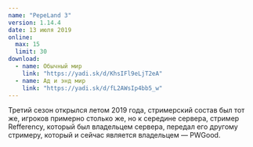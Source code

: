 ```yaml
---
name: "PepeLand 3"
version: 1.14.4
date: 13 июля 2019
online:
  max: 15
  limit: 30
download:
  - name: Обычный мир
    link: "https://yadi.sk/d/KhsIFl9eLjT2eA"
  - name: Ад и энд мир
    link: "https://yadi.sk/d/fL2AWsIp4bb5_w"
---
```


Третий сезон открылся летом 2019 года, стримерский состав был тот же, игроков примерно столько же, но к середине сервера, стример Refferency,
который был владельцем сервера, передал его другому стримеру, который и сейчас является владельцем — PWGood.
